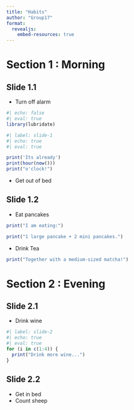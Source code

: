 ```yaml
---
title: "Habits"
author: "Group17"
format:
  revealjs:
    embed-resources: true
---
```


# Section 1 : Morning

## Slide 1.1

- Turn off alarm
```r
#| echo: false
#| eval: true
library(lubridate)
```
```r
#| label: slide-1
#| echo: true
#| eval: true

print('Its already')
print(hour(now()))
print("o'clock!")
```

- Get out of bed


## Slide 1.2

- Eat pancakes
```r
print("I am eating:")

print("1 large pancake + 2 mini pancakes.")
```

- Drink Tea

```r
print("Together with a medium-sized matcha!")
```

# Section 2 : Evening

## Slide 2.1

- Drink wine
```r
#| label: slide-2
#| echo: true
#| eval: true
for (i in c(1:4)) {
  print("Drink more wine...")
}
```

## Slide 2.2

- Get in bed
- Count sheep